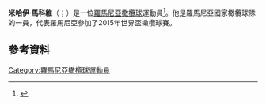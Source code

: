 '''米哈伊·馬科維'''（{{lang-ro|Mihai Macovei}}；{{bd|1986年|10月29日}}）是一位[[羅馬尼亞|羅馬尼亞]][[橄欖球|橄欖球]]運動員<ref name= TURASHVILI-SI-MACOVEI-LA-COLOMIERS>{{cite web | url=http://frr.ro/2015/06/25/turashvili-si-macovei-la-colomiers/ | title= TURASHVILI SI MACOVEI LA COLOMIERS | work= Federatia Romana de Rugby | publisher= Federatia Romana de Rugby | date=25 June 2015 | accessdate=25 June 2015 }}</ref>。他是羅馬尼亞國家橄欖球隊的一員，代表羅馬尼亞參加了2015年世界盃橄欖球賽。
==參考資料==
{{Reflist}}
[[Category:羅馬尼亞橄欖球運動員|Category:羅馬尼亞橄欖球運動員]]